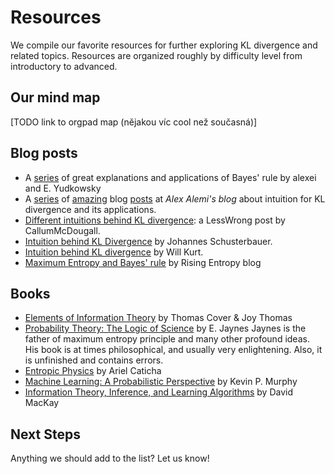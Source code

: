 # Resources <a id="resources"></a>

We compile our favorite resources for further exploring KL divergence and related topics. Resources are organized roughly by difficulty level from introductory to advanced.

## Our mind map


[TODO link to orgpad map (nějakou víc cool než současná)]


## Blog posts <a id="introductory-resources"></a>
- A [series](https://www.lesswrong.com/w/bayes-rule) of great explanations and applications of Bayes' rule by alexei and E. Yudkowsky
- A [series](https://blog.alexalemi.com/kl.html) of [amazing](https://blog.alexalemi.com/kl-is-all-you-need.html) blog [posts]((https://blog.alexalemi.com/diffusion.html)) at _Alex Alemi's blog_ about intuition for KL divergence and its applications. 
- [Different intuitions behind KL divergence](https://www.lesswrong.com/posts/no5jDTut5Byjqb4j5/six-and-a-half-intuitions-for-kl-divergence): a LessWrong post by CallumMcDougall. 
- [Intuition behind KL Divergence](https://johfischer.com/2021/12/31/intuitive-explanation-of-the-kullback-leibler-divergence/) by Johannes Schusterbauer. 
- [Intuition behind KL divergence](https://www.countbayesie.com/blog/2017/5/9/kullback-leibler-divergence-explained) by Will Kurt. 
- [Maximum Entropy and Bayes' rule](https://risingentropy.com/maximum-entropy-and-bayes/) by Rising Entropy blog

## Books <a id="intermediate-resources"></a>
- [Elements of Information Theory](https://www.wiley.com/en-us/Elements+of+Information+Theory%2C+2nd+Edition-p-9780471241959) by Thomas Cover & Joy Thomas
- [Probability Theory: The Logic of Science](https://bayes.wustl.edu/etj/prob/book.pdf) by E. Jaynes <Footnote>Jaynes is the father of maximum entropy principle and many other profound ideas. His book is at times philosophical, and usually very enlightening. Also, it is unfinished and contains errors.</Footnote>
- [Entropic Physics](https://drive.google.com/file/d/1faiZCbg_HnmKayI7hBFWfhNSuZZU451Y/view) by Ariel Caticha 
- [Machine Learning: A Probabilistic Perspective](https://probml.github.io/pml-book/book0.html) by Kevin P. Murphy
- [Information Theory, Inference, and Learning Algorithms](https://www.inference.org.uk/itprnn/book.html) by David MacKay


## Next Steps <a id="next-steps"></a>

Anything we should add to the list? Let us know! 